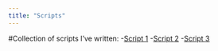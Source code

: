 ```yaml
---
title: "Scripts"
---
```



#Collection of scripts I've written:
-[Script 1](C:/GPiBS/Rotation1/test/scripts/old_workflow.qmd)
-[Script 2]()
-[Script 3]()

